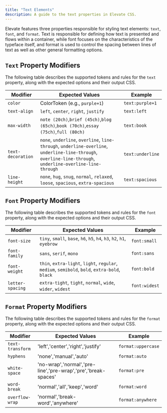 ```yaml
---
title: "Text Elements"
description: A guide to the text properties in Elevate CSS.
---
```


Elevate features three properties responsible for styling text elements: `text`, `font`, and `format`. Text is responsible for defining how text is presented and flows within a container, while font focuses on the characteristics of the typeface itself, and format is used to control the spacing between lines of text as well as other general formatting options.

## `Text` Property Modifiers

The following table describes the supported tokens and rules for the `text` property, along with the expected options and their output CSS.

| **Modifier**   | **Expected Values**                                                | **Example** |
|---------------------|-----------------------------------------------------------|------------|
| `color`             |   ColorToken (e.g., `purple+1`)   | `text:purple+1` |
| `text-align`        | `left`, `center`, `right`, `justify`                      | `text:left` |
| `max-width`         | `note (20ch)`,`brief (45ch)`,`blog (65ch)`,`book (70ch)`,`essay (75ch)`,`full (80ch)`               | `text:book` |
| `text-decoration`    | `none`, `underline`, `overline`, `line-through`, `underline-overline`, `underline-line-through`, `overline-line-through`, `underline-overline-line-through`           | `text:underline` |
| `line-height`       | `none`, `hug`, `snug`, `normal`, `relaxed`, `loose`, `spacious`, `extra-spacious`             | `text:spacious` |

## `Font` Property Modifiers

The following table describes the supported tokens and rules for the `font` property, along with the expected options and their output CSS.

| **Modifier**   | **Expected Values**                                                | **Example** |
|---------------------|-----------------------------------------------------------|------------|
| `font-size`         | `tiny`, `small`, `base`, `h6`, `h5`, `h4`, `h3`, `h2`, `h1`, `eyebrow`   | `font:small` |
| `font-family`       | `sans`, `serif`, `mono`                        | `font:sans` |
| `font-weight`       | `thin`, `extra-light`, `light`, `regular`, `medium`, `semibold`, `bold`, `extra-bold`, `black`     | `font:bold` |
| `letter-spacing`    | `extra-tight`, `tight`, `normal`, `wide`, `wider`, `widest` | `font:widest` |

## `Format` Property Modifiers

The following table describes the supported tokens and rules for the `format` property, along with the expected options and their output CSS.

| **Modifier**   | **Expected Values**                                                | **Example** |
|---------------------|-----------------------------------------------------------|------------|
| `text-transform`         | 'left','center','right','justify'      | `format:uppercase` |
| `hyphens`       |     'none','manual','auto'                 | `format:auto` |
| `white-space`       | 'no-wrap','normal','pre-line','pre-wrap','pre','break-spaces'   | `format:pre` |
| `word-break`       | 'normal','all','keep','word'         | `format:word` |
| `overflow-wrap`    | 'normal','break-word','anywhere' | `format:anywhere` |